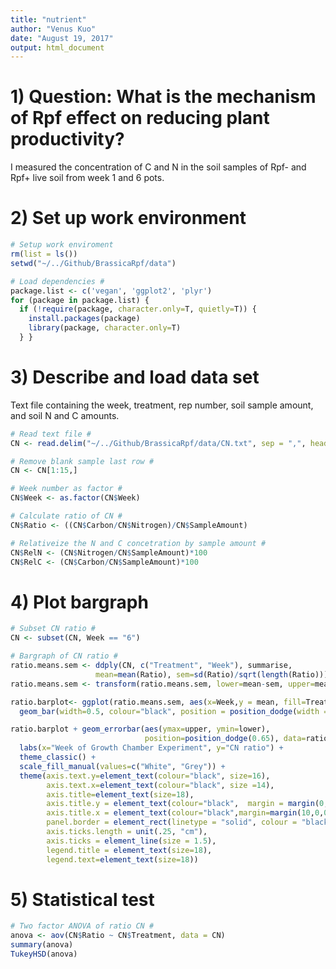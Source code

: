 ```yaml
---
title: "nutrient"
author: "Venus Kuo"
date: "August 19, 2017"
output: html_document
---
```


# 1) Question: What is the mechanism of Rpf effect on reducing plant productivity?

I measured the concentration of C and N in the soil samples of Rpf- and Rpf+ live soil from week 1 and 6 pots. 

# 2) Set up work environment  

```r
# Setup work enviroment 
rm(list = ls())
setwd("~/../Github/BrassicaRpf/data")

# Load dependencies # 
package.list <- c('vegan', 'ggplot2', 'plyr') 
for (package in package.list) {
  if (!require(package, character.only=T, quietly=T)) { 
    install.packages(package)
    library(package, character.only=T)
  } }
```

# 3) Describe and load data set

Text file containing the week, treatment, rep number, soil sample amount, and soil N and C amounts.

```r
# Read text file #
CN <- read.delim("~/../Github/BrassicaRpf/data/CN.txt", sep = ",", head = TRUE)

# Remove blank sample last row # 
CN <- CN[1:15,]

# Week number as factor # 
CN$Week <- as.factor(CN$Week)

# Calculate ratio of CN # 
CN$Ratio <- ((CN$Carbon/CN$Nitrogen)/CN$SampleAmount)

# Relativeize the N and C concetration by sample amount # 
CN$RelN <- (CN$Nitrogen/CN$SampleAmount)*100
CN$RelC <- (CN$Carbon/CN$SampleAmount)*100
```

# 4) Plot bargraph 

```r
# Subset CN ratio # 
CN <- subset(CN, Week == "6")

# Bargraph of CN ratio # 
ratio.means.sem <- ddply(CN, c("Treatment", "Week"), summarise,
                   mean=mean(Ratio), sem=sd(Ratio)/sqrt(length(Ratio)))
ratio.means.sem <- transform(ratio.means.sem, lower=mean-sem, upper=mean+sem)

ratio.barplot<- ggplot(ratio.means.sem, aes(x=Week,y = mean, fill=Treatment)) + 
  geom_bar(width=0.5, colour="black", position = position_dodge(width = 0.65), stat = "identity", size=1)  

ratio.barplot + geom_errorbar(aes(ymax=upper, ymin=lower),
                              position=position_dodge(0.65), data=ratio.means.sem, width = 0.2, size=1) +
  labs(x="Week of Growth Chamber Experiment", y="CN ratio") +
  theme_classic() +
  scale_fill_manual(values=c("White", "Grey")) +
  theme(axis.text.y=element_text(colour="black", size=16),
        axis.text.x=element_text(colour="black", size =14),
        axis.title=element_text(size=18),
        axis.title.y = element_text(colour="black",  margin = margin(0,15,0,10)),
        axis.title.x = element_text(colour="black",margin=margin(10,0,0,0)),
        panel.border = element_rect(linetype = "solid", colour = "black", size=1.5, fill=NA),
        axis.ticks.length = unit(.25, "cm"),
        axis.ticks = element_line(size = 1.5),
        legend.title = element_text(size=18),
        legend.text=element_text(size=18))

```

# 5) Statistical test 

```r
# Two factor ANOVA of ratio CN #
anova <- aov(CN$Ratio ~ CN$Treatment, data = CN)
summary(anova) 
TukeyHSD(anova) 

```

